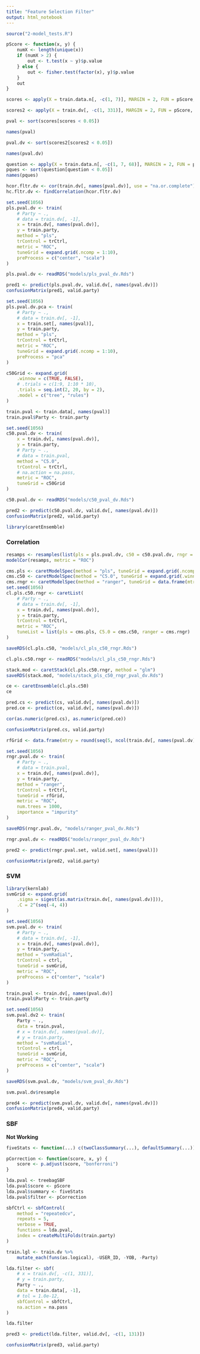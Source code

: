 ```yaml
---
title: "Feature Selection Filter"
output: html_notebook
---
```


```r
source("2-model_tests.R")
```

```r
pScore <- function(x, y) {
    numX <- length(unique(x))
    if (numX > 2) {
        out <- t.test(x ~ y)$p.value
    } else {
        out <- fisher.test(factor(x), y)$p.value
    }
    out
}
```

```r
scores <- apply(X = train.data.n[, -c(1, 7)], MARGIN = 2, FUN = pScore, y = train.data.n$Party)
```

```r
scores2 <- apply(X = train.dv[, -c(1, 331)], MARGIN = 2, FUN = pScore, y = train.dv$Party)
```

```r
pval <- sort(scores[scores < 0.05])
```

```r
names(pval)
```

```r
pval.dv <- sort(scores2[scores2 < 0.05])
```

```r
names(pval.dv)
```

```r
question <- apply(X = train.data.n[, -c(1, 7, 68)], MARGIN = 2, FUN = pScore, y = train.data.n$Q109244)
pques <- sort(question[question < 0.05])
names(pques)
```


```r
hcor.fltr.dv <- cor(train.dv[, names(pval.dv)], use = "na.or.complete")
hc.fltr.dv <- findCorrelation(hcor.fltr.dv)
```

```r
set.seed(1056)
pls.pval.dv <- train(
    # Party ~ .,
    # data = train.dv[, -1],
    x = train.dv[, names(pval.dv)],
    y = train.party,
    method = "pls",
    trControl = trCtrl,
    metric = "ROC",
    tuneGrid = expand.grid(.ncomp = 1:10),
    preProcess = c("center", "scale")
)
```

```r
pls.pval.dv <- readRDS("models/pls_pval_dv.Rds")
```

```r
pred1 <- predict(pls.pval.dv, valid.dv[, names(pval.dv)])
confusionMatrix(pred1, valid.party)
```

```r
set.seed(1056)
pls.pval.dv.pca <- train(
    # Party ~ .,
    # data = train.dv[, -1],
    x = train.set[, names(pval)],
    y = train.party,
    method = "pls",
    trControl = trCtrl,
    metric = "ROC",
    tuneGrid = expand.grid(.ncomp = 1:10),
    preProcess = "pca"
)

```


```r
c50Grid <- expand.grid(
    .winnow = c(TRUE, FALSE),
    # .trials = c(1:9, 1:10 * 10),
    .trials = seq.int(2, 20, by = 2),
    .model = c("tree", "rules")
)
```

```r
train.pval <- train.data[, names(pval)]
train.pval$Party <- train.party
```

```r
set.seed(1056)
c50.pval.dv <- train(
    x = train.dv[, names(pval.dv)],
    y = train.party,
    # Party ~ .,
    # data = train.pval,
    method = "C5.0",
    trControl = trCtrl,
    # na.action = na.pass,
    metric = "ROC",
    tuneGrid = c50Grid
)
```

```r
c50.pval.dv <- readRDS("models/c50_pval_dv.Rds")
```

```r
pred2 <- predict(c50.pval.dv, valid.dv[, names(pval.dv)])
confusionMatrix(pred2, valid.party)
```



```r
library(caretEnsemble)
```

### Correlation

```r
resamps <- resamples(list(pls = pls.pval.dv, c50 = c50.pval.dv, rngr = rngr.pval.dv, svm = svm.pval.dv))
modelCor(resamps, metric = "ROC")
```

```r
cms.pls <- caretModelSpec(method = "pls", tuneGrid = expand.grid(.ncomp = 2))
cms.c50 <- caretModelSpec(method = "C5.0", tuneGrid = expand.grid(.winnow = FALSE, .trials = 10, .model = "tree"))
cms.rngr <- caretModelSpec(method = "ranger", tuneGrid = data.frame(mtry = 5))
set.seed(1056)
cl.pls.c50.rngr <- caretList(
    # Party ~ .,
    # data = train.dv[, -1],
    x = train.dv[, names(pval.dv)],
    y = train.party,
    trControl = trCtrl,
    metric = "ROC",
    tuneList = list(pls = cms.pls, C5.0 = cms.c50, ranger = cms.rngr)
)
```

```r
saveRDS(cl.pls.c50, "models/cl_pls_c50_rngr.Rds")
```

```r
cl.pls.c50.rngr <- readRDS("models/cl_pls_c50_rngr.Rds")
```


```r
stack.mod <- caretStack(cl.pls.c50.rngr, method = "glm")
saveRDS(stack.mod, "models/stack_pls_c50_rngr_pval_dv.Rds")
```

```r
ce <- caretEnsemble(cl.pls.c50)
ce
```

```r
pred.cs <- predict(cs, valid.dv[, names(pval.dv)])
pred.ce <- predict(ce, valid.dv[, names(pval.dv)])
```


```r
cor(as.numeric(pred.cs), as.numeric(pred.ce))
```

```r
confusionMatrix(pred.cs, valid.party)
```



```r
rfGrid <- data.frame(mtry = round(seq(5, ncol(train.dv[, names(pval.dv)]), length.out = 5)))
```

```r
set.seed(1056)
rngr.pval.dv <- train(
    # Party ~ .,
    # data = train.pval,
    x = train.dv[, names(pval.dv)],
    y = train.party,
    method = "ranger",
    trControl = trCtrl,
    tuneGrid = rfGrid,
    metric = "ROC",
    num.trees = 1000,
    importance = "impurity"
)
```

```r
saveRDS(rngr.pval.dv, "models/ranger_pval_dv.Rds")
```

```r
rngr.pval.dv <- readRDS("models/ranger_pval_dv.Rds")
```


```r
pred2 <- predict(rngr.pval.set, valid.set[, names(pval)])
```

```r
confusionMatrix(pred2, valid.party)
```

### SVM

```r
library(kernlab)
svmGrid <- expand.grid(
    .sigma = sigest(as.matrix(train.dv[, names(pval.dv)])), 
    .C = 2^(seq(-4, 4))
)
```

```r
set.seed(1056)
svm.pval.dv <- train(
    # Party ~ .,
    # data = train.dv[, -1],
    x = train.dv[, names(pval.dv)],
    y = train.party,
    method = "svmRadial",
    trControl = ctrl,
    tuneGrid = svmGrid,
    metric = "ROC",
    preProcess = c("center", "scale")
)
```

```r
train.pval <- train.dv[, names(pval.dv)]
train.pval$Party <- train.party

set.seed(1056)
svm.pval.dv2 <- train(
    Party ~ .,
    data = train.pval,
    # x = train.dv[, names(pval.dv)],
    # y = train.party,
    method = "svmRadial",
    trControl = ctrl,
    tuneGrid = svmGrid,
    metric = "ROC",
    preProcess = c("center", "scale")
)
```

```r
saveRDS(svm.pval.dv, "models/svm_pval_dv.Rds")
```

```r
svm.pval.dv$resample
```


```r
pred4 <- predict(svm.pval.dv, valid.dv[, names(pval.dv)])
confusionMatrix(pred4, valid.party)
```


### SBF

**Not Working**

```r
fiveStats <- function(...) c(twoClassSummary(...), defaultSummary(...))
```

```r
pCorrection <- function(score, x, y) {
    score <- p.adjust(score, "bonferroni")
}
```

```r
lda.pval <- treebagSBF
lda.pval$score <- pScore
lda.pval$summary <- fiveStats
lda.pval$filter <- pCorrection
```

```r
sbfCtrl <- sbfControl(
    method = "repeatedcv",
    repeats = 5,
    verbose = TRUE,
    functions = lda.pval,
    index = createMultiFolds(train.party)
)
```

```r
train.lgl <- train.dv %>%
    mutate_each(funs(as.logical), -USER_ID, -YOB, -Party)
```

```r
lda.filter <- sbf(
    # x = train.dv[, -c(1, 331)],
    # y = train.party,
    Party ~ .,
    data = train.data[, -1],
    # tol = 1.0e-12,
    sbfControl = sbfCtrl,
    na.action = na.pass
)
```

```r
lda.filter
```

```r
pred3 <- predict(lda.filter, valid.dv[, -c(1, 131)])
```

```r
confusionMatrix(pred3, valid.party)
```


